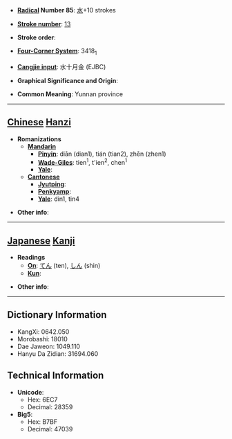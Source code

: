 * '''[[Wiktionary:Chinese radical index| Radical]] Number 85''': [[Wiktionary:Chinese radical index 水|水]]+10 strokes

* '''[[Wiktionary:Chinese total strokes index|Stroke number]]''': [[Wiktionary:Chinese total strokes index 13|13]]

* '''Stroke order''': 

* '''[[Wiktionary:Chinese four corner index|Four-Corner System]]''': 3418<sub>1</sub>

* '''[[Wiktionary:Chinese Cangjie index|Cangjie input]]''': 水十月金 (EJBC)

* '''Graphical Significance and Origin''': 

* '''Common Meaning''': Yunnan province

----

== [[Chinese]] [[Hanzi]] ==

* '''Romanizations'''
** '''[[Mandarin]]'''
*** '''[[Pinyin]]''': diān (dian1), tián (tian2), zhēn (zhen1)
*** '''[[Wade-Giles]]''': tien<sup>1</sup>, t'ien<sup>2</sup>, chen<sup>1</sup>
*** '''[[Yale]]''': 
** '''[[Cantonese]]'''
*** '''[[Jyutping]]''':
*** '''[[Penkyamp]]''': 
*** '''[[Yale]]''': din1, tin4

* '''Other info''': 

----

== [[Japanese]] [[Kanji]] ==

* '''Readings'''
** '''[[On]]''': [[てん]] (ten), [[しん]] (shin)
** '''[[Kun]]''': 

* '''Other info''':  

----

== Dictionary Information ==

* KangXi: 0642.050
* Morobashi: 18010
* Dae Jaweon: 1049.110
* Hanyu Da Zidian: 31694.060

== Technical Information ==

* '''Unicode''':
** Hex: 6EC7
** Decimal: 28359
* '''Big5''':
** Hex: B7BF
** Decimal: 47039